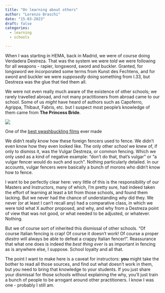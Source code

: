 ```yaml
---
title: "On learning about others"
author: "Lorenzo Braschi"
date: "15-03-2023"
draft: false
categories:
  - learning
  - schools

---
```


When I was starting in HEMA, back in Madrid, we were of course doing Verdadera Destreza. That was the system we were _told_ we were following for all weapons - rapier, longsword, sword and buckler. Granted, for longsword we incorporated some terms from Kunst des Fechtens, and for sword and buckler we were _supposedly_ doing something from I.33, but Destreza was the glue that tied them all. 

We were not even really much aware of the existence of other schools; we rarely travelled abroad, and not many practitioners from abroad came to our school. Some of us _might_ have heard of authors such as Capoferro, Agrippa, Thibaut, Fabris, etc. but I suspect most people's knowledge of them came from __The Princess Bride__. 

![](https://external-preview.redd.it/_nSPHzRJaeGMtU4lqiYaNJISvPfGpV0EF3ifhxq9RAY.jpg?auto=webp&s=7121d477719a0efbccbed16a77ab81ee674cc8d7){fig-align="center"}

<aside>One of the [best swashbuckling films](https://en.wikipedia.org/wiki/The_Princess_Bride_(film)) ever made</aside>

We didn't really know how these foreign fencers used to fence. We didn't even know how they even looked like. The only other _school_ we knew of, if only to dismiss it, was the Vulgar Destreza, or common fencing. Which we only used as a kind of negative example: "don't do that, that's vulgar" or "a vulgar fencer would do such and such". Nothing particularly detailed. In our accounts, vulgar fencers were basically a bunch of morons who didn't know how to fence.

I want to be perfectly clear here: very little of this is the responsibility of our Masters and Instructors, many of which, I'm pretty sure, had indeed taken the effort of learning at least a bit from those schools, and found them lacking. But we never had the chance of understanding _why_ did they. We never (or at least I can't recall any) had a comparative class, in which we were told what X author proposed, and why, and why from a Destreza point of view that was not good, or what needed to be adjusted, or whatever. Nothing. 

But we of course sort of inherited this dismissal of other schools. "Of course Italian fencing is crap! Of course it doesn't work! Of course a proper _diestro_ will always be able to defeat a crappy Italian fencer!". Reassurance that what one does is indeed the _best thing ever_ is as important in fencing as is anywhere else, I suppose. School loyalty and all that. 

The point I want to make here is a caveat for instructors: __you__ might take the bother to read all those sources, and find out what doesn't work in them, but you need to bring that knowledge to your students. If you just share your dismissal for those schools without explaining the why, you'll just train a bunch of people to be arrogant around other practitioners. I know I was one - probably I still am. 


<script src="https://giscus.app/client.js"
        data-repo="[ENTER REPO HERE]"
        data-repo-id="[ENTER REPO ID HERE]"
        data-category="[ENTER CATEGORY NAME HERE]"
        data-category-id="[ENTER CATEGORY ID HERE]"
        data-mapping="pathname"
        data-strict="0"
        data-reactions-enabled="1"
        data-emit-metadata="0"
        data-input-position="bottom"
        data-theme="cobalt"
        data-lang="en"
        crossorigin="anonymous"
        async>
</script>

